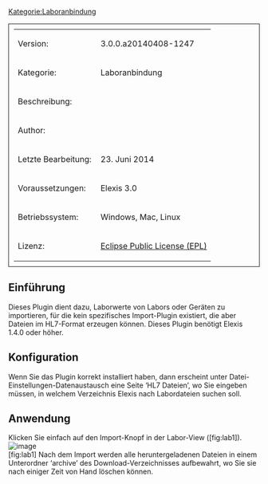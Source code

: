 [[Kategorie:Laboranbindung]]
<table style="width:100%; border: 1px solid; padding: 10px">
	
	<tr>
		<td>Version:</td>
		<td>3.0.0.a20140408-1247</td>
	</tr>
	<tr>
		<td style="width:150px;">Kategorie:</td>
		<td>Laboranbindung</td>
	</tr>
	<tr>
		<td>Beschreibung:</td>
		<td></td>
	</tr>
	<tr>
		<td>Author:</td>
		<td></td>
	</tr>
	<tr>
		<td>Letzte Bearbeitung:</td>
		<td>23. Juni 2014</td>
	</tr>
	<tr>
		<td>Voraussetzungen:</td>
		<td>Elexis 3.0</td>
	</tr>
	<tr>
		<td>Betriebssystem:</td>
		<td>Windows, Mac, Linux</td>
	</tr>
	<tr>
		<td>Lizenz:</td>
		<td>[http://www.eclipse.org/legal/epl-v10.html Eclipse Public License (EPL)]</td>
	</tr>
</table>
== Einführung ==
Dieses Plugin dient dazu, Laborwerte von Labors oder Geräten zu importieren, für die kein spezifisches Import-Plugin existiert, die aber Dateien im HL7-Format erzeugen können.
Dieses Plugin benötigt Elexis 1.4.0 oder höher.
== Konfiguration ==
Wenn Sie das Plugin korrekt installiert haben, dann erscheint unter Datei-Einstellungen-Datenaustausch eine Seite ‘HL7 Dateien’, wo Sie eingeben müssen, in welchem Verzeichnis Elexis nach Labordateien suchen soll.
== Anwendung ==
Klicken Sie einfach auf den Import-Knopf in der Labor-View ([fig:lab1]).
[[File:Ch.elexis.laborimport.hl7.allg/abb1.png|image]]<br />
 [fig:lab1]
Nach dem Import werden alle heruntergeladenen Dateien in einem Unterordner ‘archive’ des Download-Verzeichnisses aufbewahrt, wo Sie sie nach einiger Zeit von Hand löschen können.